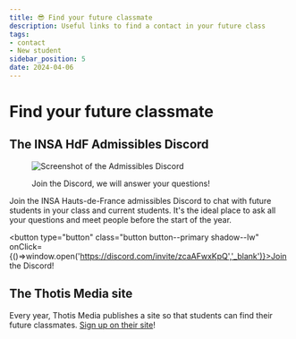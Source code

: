 ```yaml
---
title: 😎 Find your future classmate
description: Useful links to find a contact in your future class
tags:
- contact
- New student
sidebar_position: 5
date: 2024-04-06
---
```


# Find your future classmate

## The INSA HdF Admissibles Discord
<figure>

![Screenshot of the Admissibles Discord](/img/insa/discord-admissibles.png)
<figcaption>Join the Discord, we will answer your questions!</figcaption>
</figure>
Join the INSA Hauts-de-France admissibles Discord to chat with future students in your class and current students. It's the ideal place to ask all your questions and meet people before the start of the year.

<button type="button" class="button button--primary shadow--lw" onClick={()=>window.open('https://discord.com/invite/zcaAFwxKpQ','_blank')}>Join the Discord!</button>


## The Thotis Media site
Every year, Thotis Media publishes a site so that students can find their future classmates. [Sign up on their site](https://thotismedia.com/trouve-ton-futur-camarade-thotis/)!





